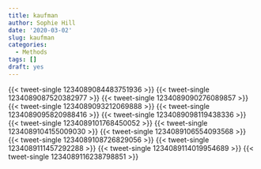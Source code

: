 ```yaml
---
title: kaufman
author: Sophie Hill
date: '2020-03-02'
slug: kaufman
categories:
  - Methods
tags: []
draft: yes
---
```





{{< tweet-single 1234089084483751936 >}}
{{< tweet-single 1234089087520382977 >}}
{{< tweet-single 1234089090276089857 >}}
{{< tweet-single 1234089093212069888 >}}
{{< tweet-single 1234089095820988416 >}}
{{< tweet-single 1234089098119438336 >}}
{{< tweet-single 1234089101768450052 >}}
{{< tweet-single 1234089104155009030 >}}
{{< tweet-single 1234089106554093568 >}}
{{< tweet-single 1234089108726829056 >}}
{{< tweet-single 1234089111457292288 >}}
{{< tweet-single 1234089114019954689 >}}
{{< tweet-single 1234089116238798851 >}}



